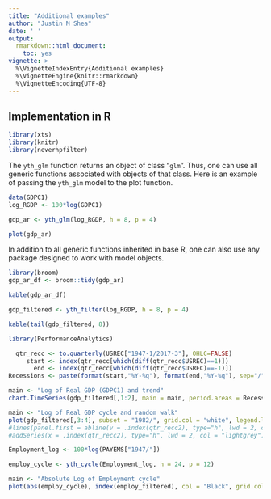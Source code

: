 ```yaml
---
title: "Additional examples"
author: "Justin M Shea"
date: ' '
output:
  rmarkdown::html_document:
    toc: yes
vignette: >
  %\VignetteIndexEntry{Additional examples}  
  %\VignetteEngine{knitr::rmarkdown}  
  %\VignetteEncoding{UTF-8}
---
```


## Implementation in R

```r
library(xts)
library(knitr)
library(neverhpfilter)
```

The `yth_glm` function returns an object of class "`glm`". Thus, one can use all
generic functions associated with objects of that class. Here is an example of
passing the `yth_glm` model to the plot function.

```r
data(GDPC1)
log_RGDP <- 100*log(GDPC1)

gdp_ar <- yth_glm(log_RGDP, h = 8, p = 4)

plot(gdp_ar)
```

In addition to all generic functions inherited in base R, one can also use any package 
designed to work with model objects.

```r
library(broom)
gdp_ar_df <- broom::tidy(gdp_ar)

kable(gdp_ar_df)
```

```r
gdp_filtered <- yth_filter(log_RGDP, h = 8, p = 4)

kable(tail(gdp_filtered, 8))
```

```r
library(PerformanceAnalytics)

  qtr_recc <- to.quarterly(USREC["1947-1/2017-3"], OHLC=FALSE)
     start <- index(qtr_recc[which(diff(qtr_recc$USREC)==1)])
       end <- index(qtr_recc[which(diff(qtr_recc$USREC)==-1)])
Recessions <- paste(format(start,"%Y-%q"), format(end,"%Y-%q"), sep="/")

main <- "Log of Real GDP (GDPC1) and trend"
chart.TimeSeries(gdp_filtered[,1:2], main = main, period.areas = Recessions, period.color="lightgrey", lwd=2)
```

```r
main <- "Log of Real GDP cycle and random walk"
plot(gdp_filtered[,3:4], subset = "1982/", grid.col = "white", legend.loc = "topright", main = main)
#lines(panel.first = abline(v = .index(qtr_recc2), type="h", lwd = 2, col = "lightgrey"))
#addSeries(x = .index(qtr_recc2), type="h", lwd = 2, col = "lightgrey")

```


```r
Employment_log <- 100*log(PAYEMS["1947/"])

employ_cycle <- yth_cycle(Employment_log, h = 24, p = 12)

main <- "Absolute Log of Employment cycle"
plot(abs(employ_cycle), index(employ_filtered), col = "Black", grid.col = "white", main = main)
```

